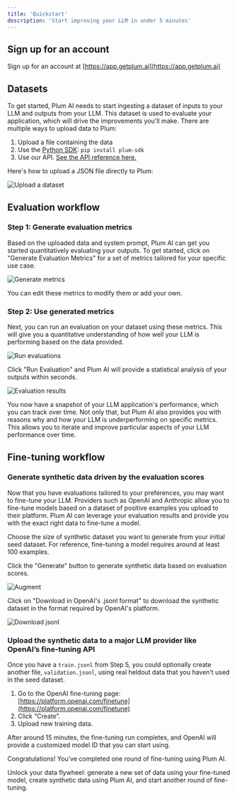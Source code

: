 ```yaml
---
title: 'Quickstart'
description: 'Start improving your LLM in under 5 minutes'
---
```


## Sign up for an account

Sign up for an account at [https://app.getplum.ai](https://app.getplum.ai)

## Datasets

To get started, Plum AI needs to start ingesting a dataset of inputs to your LLM and outputs from your LLM.
This dataset is used to evaluate your application, which will drive the improvements you'll make.
There are multiple ways to upload data to Plum:

1. Upload a file containing the data
2. Use the [Python SDK](https://github.com/getplumai/plum_sdk/): `pip install plum-sdk`
3. Use our API. [See the API reference here.](/api-reference)

Here's how to upload a JSON file directly to Plum:

![Upload a dataset](/images/quickstart/00_upload.png)

## Evaluation workflow

### Step 1: Generate evaluation metrics

Based on the uploaded data and system prompt, Plum AI can get you started quantitatively evaluating your outputs.
To get started, click on "Generate Evaluation Metrics" for a set of metrics tailored for your specific use case.

![Generate metrics](/images/quickstart/03_generate_metrics.png)

You can edit these metrics to modify them or add your own.

### Step 2: Use generated metrics

Next, you can run an evaluation on your dataset using these metrics.
This will give you a quantitative understanding of how well your LLM is performing based on the data provided.

![Run evaluations](/images/quickstart/05_run_evals.png)

Click "Run Evaluation" and Plum AI will provide a statistical analysis of your outputs within seconds.

![Evaluation results](/images/quickstart/06_eval_results.png)

You now have a snapshot of your LLM application's performance, which you can track over time.
Not only that, but Plum AI also provides you with reasons why and how your LLM is underperforming on specific metrics.
This allows you to iterate and improve particular aspects of your LLM performance over time.

## Fine-tuning workflow

### Generate synthetic data driven by the evaluation scores

Now that you have evaluations tailored to your preferences, you may want to fine-tune your LLM.
Providers such as OpenAI and Anthropic allow you to fine-tune models based on a dataset of positive examples you upload to their platform.
Plum AI can leverage your evaluation results and provide you with the exact right data to fine-tune a model.

Choose the size of synthetic dataset you want to generate from your initial seed dataset.
For reference, fine-tuning a model requires around at least 100 examples.

Click the "Generate" button to generate synthetic data based on evaluation scores.

![Augment](/images/quickstart/08_augment.png)

Click on "Download in OpenAI's .jsonl format" to download the synthetic dataset in the format required by OpenAI's platform.

![Download jsonl](/images/quickstart/09_download_jsonl.png)

### Upload the synthetic data to a major LLM provider like OpenAI’s fine-tuning API

Once you have a `train.jsonl` from Step 5, you could optionally create another file, `validation.jsonl`, using real heldout data that you haven’t used in the seed dataset.

1. Go to the OpenAI fine-tuning page: [https://platform.openai.com/finetune](https://platform.openai.com/finetune)
2. Click “Create”.
3. Upload new training data.

After around 15 minutes, the fine-tuning run completes, and OpenAI will provide a customized model ID that you can start using.

Congratulations! You’ve completed one round of fine-tuning using Plum AI.

Unlock your data flywheel: generate a new set of data using your fine-tuned model, create synthetic data using Plum AI, and start another round of fine-tuning.